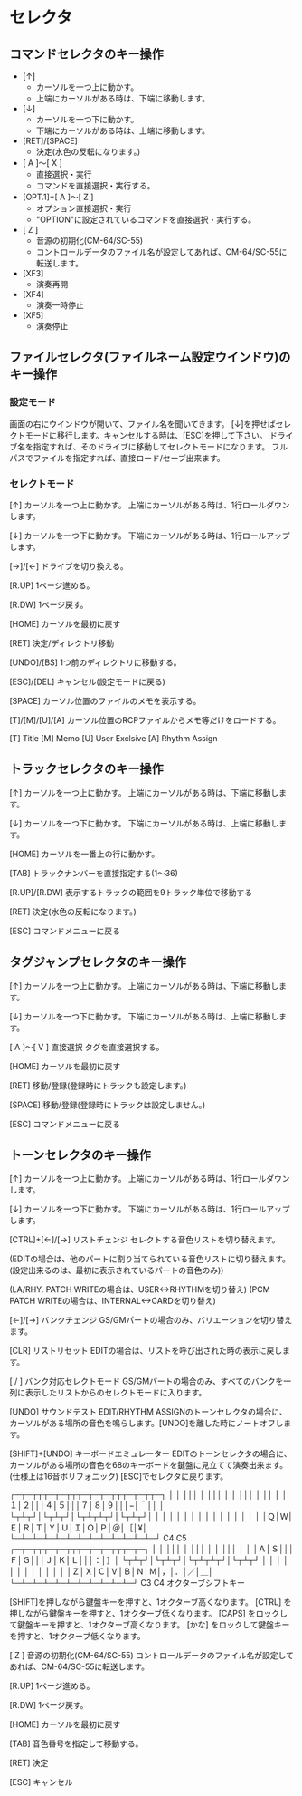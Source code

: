 # セレクタ

## コマンドセレクタのキー操作

- [↑]
  - カーソルを一つ上に動かす。
  - 上端にカーソルがある時は、下端に移動します。
- [↓]
  - カーソルを一つ下に動かす。
  - 下端にカーソルがある時は、上端に移動します。
- [RET]/[SPACE]
  - 決定(水色の反転になります。)
- [ A ]〜[ X ]
  - 直接選択・実行
  - コマンドを直接選択・実行する。
- [OPT.1]+[ A ]〜[ Z ]
  - オプション直接選択・実行
  - "OPTION"に設定されているコマンドを直接選択・実行する。
- [ Z ]
  - 音源の初期化(CM-64/SC-55)
  - コントロールデータのファイル名が設定してあれば、CM-64/SC-55に転送します。
- [XF3]
  - 演奏再開
- [XF4]
  - 演奏一時停止
- [XF5]
  - 演奏停止

## ファイルセレクタ(ファイルネーム設定ウインドウ)のキー操作

### 設定モード

画面の右にウインドウが開いて、ファイル名を聞いてきます。
[↓]を押せばセレクトモードに移行します。キャンセルする時は、[ESC]を押して下さい。
ドライブ名を指定すれば、そのドライブに移動してセレクトモードになります。
フルパスでファイルを指定すれば、直接ロード/セーブ出来ます。

### セレクトモード

[↑]		カーソルを一つ上に動かす。
上端にカーソルがある時は、1行ロールダウンします。

[↓]		カーソルを一つ下に動かす。
下端にカーソルがある時は、1行ロールアップします。

[→]/[←]	ドライブを切り換える。

[R.UP]		1ページ進める。

[R.DW]		1ページ戻す。

[HOME]		カーソルを最初に戻す

[RET]		決定/ディレクトリ移動

[UNDO]/[BS]	1つ前のディレクトリに移動する。

[ESC]/[DEL]	キャンセル(設定モードに戻る)

[SPACE]		カーソル位置のファイルのメモを表示する。

[T]/[M]/[U]/[A]	カーソル位置のRCPファイルからメモ等だけをロードする。

[T] Title
[M] Memo
[U] User Exclsive
[A] Rhythm Assign

## トラックセレクタのキー操作

[↑]		カーソルを一つ上に動かす。
上端にカーソルがある時は、下端に移動します。

[↓]		カーソルを一つ下に動かす。
下端にカーソルがある時は、上端に移動します。

[HOME]		カーソルを一番上の行に動かす。

[TAB]		トラックナンバーを直接指定する(1〜36)

[R.UP]/[R.DW]	表示するトラックの範囲を9トラック単位で移動する

[RET]		決定(水色の反転になります。)

[ESC]		コマンドメニューに戻る

## タグジャンプセレクタのキー操作

[↑]		カーソルを一つ上に動かす。
上端にカーソルがある時は、下端に移動します。

[↓]		カーソルを一つ下に動かす。
下端にカーソルがある時は、上端に移動します。

[ A ]〜[ V ]	直接選択
タグを直接選択する。

[HOME]		カーソルを最初に戻す

[RET]		移動/登録(登録時にトラックも設定します。)

[SPACE]		移動/登録(登録時にトラックは設定しません。)

[ESC]		コマンドメニューに戻る

## トーンセレクタのキー操作

[↑]		カーソルを一つ上に動かす。
上端にカーソルがある時は、1行ロールダウンします。

[↓]		カーソルを一つ下に動かす。
下端にカーソルがある時は、1行ロールアップします。

[CTRL]+[←]/[→]	リストチェンジ
セレクトする音色リストを切り替えます。

(EDITの場合は、他のパートに割り当てられている音色リストに切り替えます。(設定出来るのは、最初に表示されているパートの音色のみ))

(LA/RHY. PATCH WRITEの場合は、USER\<->RHYTHMを切り替え)
(PCM PATCH WRITEの場合は、INTERNAL\<->CARDを切り替え)

[←]/[→]	バンクチェンジ
GS/GMパートの場合のみ、バリエーションを切り替えます。

[CLR]		リストリセット
EDITの場合は、リストを呼び出された時の表示に戻します。

[ / ]		バンク対応セレクトモード
GS/GMパートの場合のみ、すべてのバンクを一列に表示したリストからのセレクトモードに入ります。

[UNDO]		サウンドテスト
EDIT/RHYTHM ASSIGNのトーンセレクタの場合に、カーソルがある場所の音色を鳴らします。[UNDO]を離した時にノートオフします。

[SHIFT]+[UNDO]		キーボードエミュレーター
EDITのトーンセレクタの場合に、カーソルがある場所の音色を68のキーボードを鍵盤に見立てて演奏出来ます。
(仕様上は16音ポリフォニック)
[ESC]でセレクタに戻ります。

┌─┬─┬┬┬─┬─┬┬┬─┬─┬─┬┬┬─┬─┬┬─┐
│  │  │││  │  │││  │  │  │││  │  ││  │
│１│２│││４│５│││７│８│９│││−│＾││  │
└┬┴┬┘│└┬┴┬┘│└┬┴┬┴┬┘│└┬┴┬┘│  │
  │  │  │  │  │  │  │  │  │  │  │  │  │  │
  │Ｑ│Ｗ│Ｅ│Ｒ│Ｔ│Ｙ│Ｕ│Ｉ│Ｏ│Ｐ│＠│［│¥│
  └─┴─┴─┴─┴─┴─┴─┴─┴─┴─┴─┴─┴─┘
            C4                          C5
┌─┬─┬┬┬─┬─┬┬┬─┬─┬─┬┬┬─┬─┐
│  │  │││  │  │││  │  │  │││  │  │
│Ａ│Ｓ│││Ｆ│Ｇ│││Ｊ│Ｋ│Ｌ│││：│］│
└┬┴┬┘│└┬┴┬┘│└┬┴┬┴┬┘│└┬┴┬┘
  │  │  │  │  │  │  │  │  │  │  │  │
  │Ｚ│Ｘ│Ｃ│Ｖ│Ｂ│Ｎ│Ｍ│，│．│／│＿│
  └─┴─┴─┴─┴─┴─┴─┴─┴─┴─┴─┘
            C3                          C4
オクターブシフトキー

[SHIFT]を押しながら鍵盤キーを押すと、1オクターブ高くなります。
[CTRL] を押しながら鍵盤キーを押すと、1オクターブ低くなります。
[CAPS] をロックして鍵盤キーを押すと、1オクターブ高くなります。
[かな] をロックして鍵盤キーを押すと、1オクターブ低くなります。

[ Z ]		音源の初期化(CM-64/SC-55)
コントロールデータのファイル名が設定してあれば、CM-64/SC-55に転送します。

[R.UP]		1ページ進める。

[R.DW]		1ページ戻す。

[HOME]		カーソルを最初に戻す

[TAB]		音色番号を指定して移動する。

[RET]		決定

[ESC]		キャンセル
